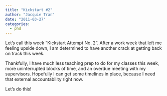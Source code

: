 ```yaml
---
title: "Kickstart #2"
author: "Jacquie Tran"
date: "2011-03-27"
categories:
  - phd
---
```


Let's call this week "Kickstart Attempt No. 2". After a work week that left me feeling upside down, I am determined to have another crack at getting back on track this week.

Thankfully, I have much less teaching prep to do for my classes this week, more uninterrupted blocks of time, and an overdue meeting with my supervisors. Hopefully I can get some timelines in place, because I need that external accountability right now.

Let's do this!
